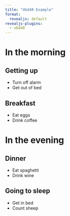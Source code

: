 ```yaml
---
title: "Ubd40 Example"
format:
  revealjs: default
revealjs-plugins:
  - ubd40
---
```


# In the morning

## Getting up

- Turn off alarm
- Get out of bed

## Breakfast

- Eat eggs
- Drink coffee

# In the evening

## Dinner

- Eat spaghetti
- Drink wine

## Going to sleep

- Get in bed
- Count sheep
